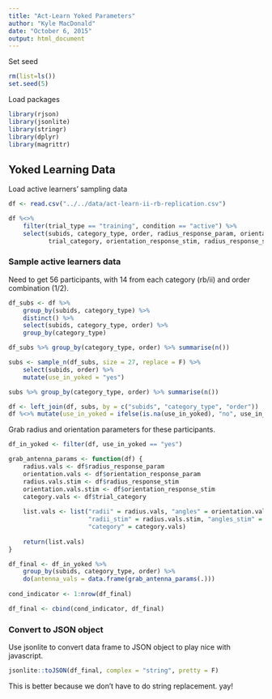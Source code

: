 ```yaml
---
title: "Act-Learn Yoked Parameters"
author: "Kyle MacDonald"
date: "October 6, 2015"
output: html_document
---
```


Set seed

```r
rm(list=ls())
set.seed(5)
```

Load packages

```r
library(rjson)
library(jsonlite)
library(stringr)
library(dplyr)
library(magrittr)
```

## Yoked Learning Data

Load active learners' sampling data

```r
df <- read.csv("../../data/act-learn-ii-rb-replication.csv")

df %<>% 
    filter(trial_type == "training", condition == "active") %>% 
    select(subids, category_type, order, radius_response_param, orientation_response_param, 
           trial_category, orientation_response_stim, radius_response_stim)
```

### Sample active learners data

Need to get 56 participants, with 14 from each category (rb/ii) and order combination (1/2).

```r
df_subs <- df %>% 
    group_by(subids, category_type) %>% 
    distinct() %>% 
    select(subids, category_type, order) %>% 
    group_by(category_type)

df_subs %>% group_by(category_type, order) %>% summarise(n())
```

```r
subs <- sample_n(df_subs, size = 27, replace = F) %>% 
    select(subids, order) %>% 
    mutate(use_in_yoked = "yes")
```

```r
subs %>% group_by(category_type, order) %>% summarise(n())
```

```r
df <- left_join(df, subs, by = c("subids", "category_type", "order")) 
df %<>% mutate(use_in_yoked = ifelse(is.na(use_in_yoked), "no", use_in_yoked))
```

Grab radius and orientation parameters for these participants.

```r
df_in_yoked <- filter(df, use_in_yoked == "yes")
```

```r
grab_antenna_params <- function(df) {
    radius.vals <- df$radius_response_param
    orientation.vals <- df$orientation_response_param
    radius.vals.stim <- df$radius_response_stim
    orientation.vals.stim <- df$orientation_response_stim
    category.vals <- df$trial_category
    
    list.vals <- list("radii" = radius.vals, "angles" = orientation.vals, 
                      "radii_stim" = radius.vals.stim, "angles_stim" = orientation.vals.stim, 
                      "category" = category.vals)
    
    return(list.vals)
}

df_final <- df_in_yoked %>% 
    group_by(subids, category_type, order) %>% 
    do(antenna_vals = data.frame(grab_antenna_params(.))) 
    
cond_indicator <- 1:nrow(df_final)

df_final <- cbind(cond_indicator, df_final)
```

### Convert to JSON object

Use jsonlite to convert data frame to JSON object to play nice with javascript.

```r
jsonlite::toJSON(df_final, complex = "string", pretty = F)
```

This is better because we don't have to do string replacement. yay!